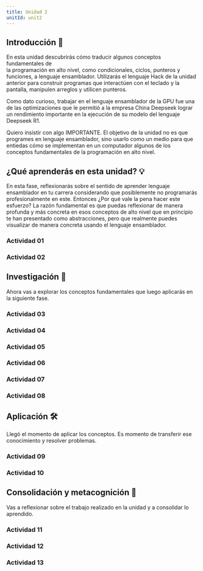 ```yaml
---
title: Unidad 2
unitId: unit2
---
```



## Introducción 📜

En esta unidad descubrirás cómo traducir algunos conceptos fundamentales de  
la programación en alto nivel, como condicionales, ciclos, punteros y funciones, a lenguaje 
ensamblador. Utilizarás el lenguaje Hack de la unidad anterior 
para construir programas que interactúen con el teclado y la pantalla, manipulen 
arreglos y utilicen punteros.

Como dato curioso, trabajar en el lenguaje ensamblador de la GPU fue una de las optimizaciones 
que le permitió a la empresa China Deepseek lograr un rendimiento importante en la ejecución de 
su modelo del lenguaje Deepseek R1. 

Quiero insistir con algo IMPORTANTE. El objetivo de la unidad no es que programes en 
lenguaje ensamblador, sino usarlo como un medio para que entiedas cómo se implementan 
en un computador algunos de los conceptos fundamentales de la programación en alto nivel.

## ¿Qué aprenderás en esta unidad? 💡

En esta fase, reflexionarás sobre el sentido de aprender lenguaje ensamblador 
en tu carrera considerando que posiblemente no programarás profesionalmente 
en este. Entonces ¿Por qué vale la pena hacer este esfuerzo? La razón fundamental es 
que puedas reflexionar de manera profunda y más concreta en esos conceptos de alto 
nivel que en principio te han presentado como abstracciones, pero que realmente puedes 
visualizar de manera concreta usando el lenguaje ensamblador.

### Actividad 01

<ActivityPlaceholder 
  id='activity01'
  unit={frontmatter.unitId} 
/>

### Actividad 02
<ActivityPlaceholder 
  id='activity02'
  unit={frontmatter.unitId}
/>

## Investigación 🔎

Ahora vas a explorar los conceptos fundamentales que luego aplicarás en la siguiente fase.

### Actividad 03
<ActivityPlaceholder 
  id='activity03'
  unit={frontmatter.unitId}
/>
### Actividad 04
<ActivityPlaceholder 
  id='activity04'
  unit={frontmatter.unitId}
/>
### Actividad 05
<ActivityPlaceholder 
  id='activity05'
  unit={frontmatter.unitId}
/>
### Actividad 06
<ActivityPlaceholder 
  id='activity06'
  unit={frontmatter.unitId}
/>

### Actividad 07
<ActivityPlaceholder 
  id='activity07'
  unit={frontmatter.unitId}
/>

### Actividad 08
<ActivityPlaceholder 
  id='activity08'
  unit={frontmatter.unitId}
/>


## Aplicación 🛠

Llegó el momento de aplicar los conceptos. Es momento de transferir ese conocimiento 
y resolver problemas.

### Actividad 09

<ActivityPlaceholder 
  id='activity09'
  unit={frontmatter.unitId}
/>

### Actividad 10

<ActivityPlaceholder 
  id='activity10'
  unit={frontmatter.unitId}
/>

## Consolidación y metacognición 🤔

Vas a reflexionar sobre el trabajo realizado en la unidad y a consolidar lo aprendido.

### Actividad 11

<ActivityPlaceholder 
  id='activity11'
  unit={frontmatter.unitId}
/>

### Actividad 12

<ActivityPlaceholder 
  id='activity12'
  unit={frontmatter.unitId}
/>

### Actividad 13
<ActivityPlaceholder 
  id='activity13'
  unit={frontmatter.unitId}
/>


